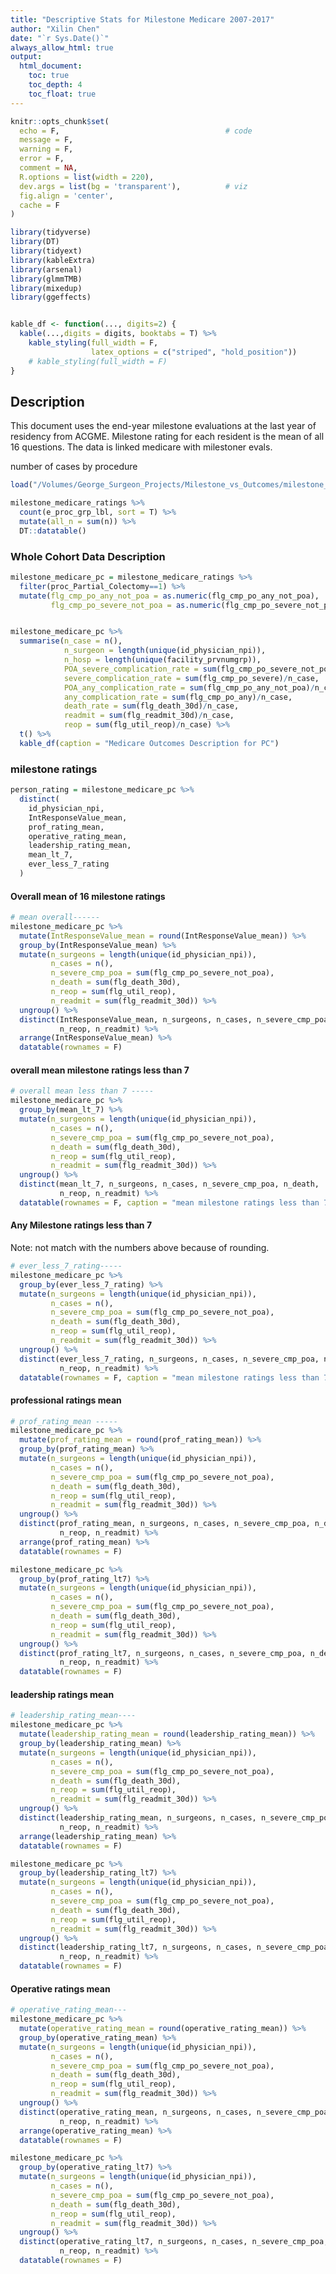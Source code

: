 ```yaml
---
title: "Descriptive Stats for Milestone Medicare 2007-2017"
author: "Xilin Chen"
date: "`r Sys.Date()`"
always_allow_html: true
output:
  html_document:
    toc: true
    toc_depth: 4
    toc_float: true
---
```


```r
knitr::opts_chunk$set(
  echo = F,                                     # code
  message = F,
  warning = F,
  error = F,
  comment = NA,
  R.options = list(width = 220),
  dev.args = list(bg = 'transparent'),          # viz
  fig.align = 'center',
  cache = F
)

library(tidyverse)
library(DT)
library(tidyext)
library(kableExtra)
library(arsenal)
library(glmmTMB)
library(mixedup)
library(ggeffects)


kable_df <- function(..., digits=2) {
  kable(...,digits = digits, booktabs = T) %>% 
    kable_styling(full_width = F,
                  latex_options = c("striped", "hold_position"))
    # kable_styling(full_width = F)
}

```

## Description

This document uses the end-year milestone evaluations at the last year of residency from ACGME. Milestone rating for each resident is the mean of all 16 questions. The data is linked medicare with milestoner evals.

number of cases by procedure

```r
load("/Volumes/George_Surgeon_Projects/Milestone_vs_Outcomes/milestone_medicare_ratings.rdata")

milestone_medicare_ratings %>% 
  count(e_proc_grp_lbl, sort = T) %>% 
  mutate(all_n = sum(n)) %>% 
  DT::datatable()

```


### Whole Cohort Data Description

```r
milestone_medicare_pc = milestone_medicare_ratings %>% 
  filter(proc_Partial_Colectomy==1) %>% 
  mutate(flg_cmp_po_any_not_poa = as.numeric(flg_cmp_po_any_not_poa),
         flg_cmp_po_severe_not_poa = as.numeric(flg_cmp_po_severe_not_poa))


milestone_medicare_pc %>% 
  summarise(n_case = n(),
            n_surgeon = length(unique(id_physician_npi)),
            n_hosp = length(unique(facility_prvnumgrp)),
            POA_severe_complication_rate = sum(flg_cmp_po_severe_not_poa)/n_case,
            severe_complication_rate = sum(flg_cmp_po_severe)/n_case,
            POA_any_complication_rate = sum(flg_cmp_po_any_not_poa)/n_case,
            any_complication_rate = sum(flg_cmp_po_any)/n_case,
            death_rate = sum(flg_death_30d)/n_case,
            readmit = sum(flg_readmit_30d)/n_case,
            reop = sum(flg_util_reop)/n_case) %>% 
  t() %>% 
  kable_df(caption = "Medicare Outcomes Description for PC")
```


### milestone ratings

```r
person_rating = milestone_medicare_pc %>%
  distinct(
    id_physician_npi,
    IntResponseValue_mean,
    prof_rating_mean,
    operative_rating_mean,
    leadership_rating_mean,
    mean_lt_7,
    ever_less_7_rating
  )
```

#### Overall mean of 16 milestone ratings

```r
# mean overall------
milestone_medicare_pc %>% 
  mutate(IntResponseValue_mean = round(IntResponseValue_mean)) %>%
  group_by(IntResponseValue_mean) %>% 
  mutate(n_surgeons = length(unique(id_physician_npi)),
         n_cases = n(),
         n_severe_cmp_poa = sum(flg_cmp_po_severe_not_poa),
         n_death = sum(flg_death_30d),
         n_reop = sum(flg_util_reop),
         n_readmit = sum(flg_readmit_30d)) %>% 
  ungroup() %>% 
  distinct(IntResponseValue_mean, n_surgeons, n_cases, n_severe_cmp_poa, n_death,
           n_reop, n_readmit) %>% 
  arrange(IntResponseValue_mean) %>% 
  datatable(rownames = F)
```

#### overall mean milestone ratings less than 7 

```r
# overall mean less than 7 -----
milestone_medicare_pc %>% 
  group_by(mean_lt_7) %>% 
  mutate(n_surgeons = length(unique(id_physician_npi)),
         n_cases = n(),
         n_severe_cmp_poa = sum(flg_cmp_po_severe_not_poa),
         n_death = sum(flg_death_30d),
         n_reop = sum(flg_util_reop),
         n_readmit = sum(flg_readmit_30d)) %>% 
  ungroup() %>% 
  distinct(mean_lt_7, n_surgeons, n_cases, n_severe_cmp_poa, n_death,
           n_reop, n_readmit) %>% 
  datatable(rownames = F, caption = "mean milestone ratings less than 7")
```

#### Any Milestone ratings less than 7

Note: not match with the numbers above because of rounding.

```r
# ever_less_7_rating-----
milestone_medicare_pc %>% 
  group_by(ever_less_7_rating) %>% 
  mutate(n_surgeons = length(unique(id_physician_npi)),
         n_cases = n(),
         n_severe_cmp_poa = sum(flg_cmp_po_severe_not_poa),
         n_death = sum(flg_death_30d),
         n_reop = sum(flg_util_reop),
         n_readmit = sum(flg_readmit_30d)) %>% 
  ungroup() %>% 
  distinct(ever_less_7_rating, n_surgeons, n_cases, n_severe_cmp_poa, n_death,
           n_reop, n_readmit) %>% 
  datatable(rownames = F, caption = "mean milestone ratings less than 7")
```

#### professional ratings mean

```r
# prof_rating_mean -----
milestone_medicare_pc %>% 
  mutate(prof_rating_mean = round(prof_rating_mean)) %>%
  group_by(prof_rating_mean) %>% 
  mutate(n_surgeons = length(unique(id_physician_npi)),
         n_cases = n(),
         n_severe_cmp_poa = sum(flg_cmp_po_severe_not_poa),
         n_death = sum(flg_death_30d),
         n_reop = sum(flg_util_reop),
         n_readmit = sum(flg_readmit_30d)) %>% 
  ungroup() %>% 
  distinct(prof_rating_mean, n_surgeons, n_cases, n_severe_cmp_poa, n_death,
           n_reop, n_readmit) %>% 
  arrange(prof_rating_mean) %>% 
  datatable(rownames = F)

milestone_medicare_pc %>% 
  group_by(prof_rating_lt7) %>% 
  mutate(n_surgeons = length(unique(id_physician_npi)),
         n_cases = n(),
         n_severe_cmp_poa = sum(flg_cmp_po_severe_not_poa),
         n_death = sum(flg_death_30d),
         n_reop = sum(flg_util_reop),
         n_readmit = sum(flg_readmit_30d)) %>% 
  ungroup() %>% 
  distinct(prof_rating_lt7, n_surgeons, n_cases, n_severe_cmp_poa, n_death,
           n_reop, n_readmit) %>% 
  datatable(rownames = F)

```

#### leadership ratings mean

```r
# leadership_rating_mean----
milestone_medicare_pc %>% 
  mutate(leadership_rating_mean = round(leadership_rating_mean)) %>%
  group_by(leadership_rating_mean) %>% 
  mutate(n_surgeons = length(unique(id_physician_npi)),
         n_cases = n(),
         n_severe_cmp_poa = sum(flg_cmp_po_severe_not_poa),
         n_death = sum(flg_death_30d),
         n_reop = sum(flg_util_reop),
         n_readmit = sum(flg_readmit_30d)) %>% 
  ungroup() %>% 
  distinct(leadership_rating_mean, n_surgeons, n_cases, n_severe_cmp_poa, n_death,
           n_reop, n_readmit) %>% 
  arrange(leadership_rating_mean) %>% 
  datatable(rownames = F)

milestone_medicare_pc %>% 
  group_by(leadership_rating_lt7) %>% 
  mutate(n_surgeons = length(unique(id_physician_npi)),
         n_cases = n(),
         n_severe_cmp_poa = sum(flg_cmp_po_severe_not_poa),
         n_death = sum(flg_death_30d),
         n_reop = sum(flg_util_reop),
         n_readmit = sum(flg_readmit_30d)) %>% 
  ungroup() %>% 
  distinct(leadership_rating_lt7, n_surgeons, n_cases, n_severe_cmp_poa, n_death,
           n_reop, n_readmit) %>% 
  datatable(rownames = F)
```

#### Operative ratings mean

```r
# operative_rating_mean---
milestone_medicare_pc %>% 
  mutate(operative_rating_mean = round(operative_rating_mean)) %>%
  group_by(operative_rating_mean) %>% 
  mutate(n_surgeons = length(unique(id_physician_npi)),
         n_cases = n(),
         n_severe_cmp_poa = sum(flg_cmp_po_severe_not_poa),
         n_death = sum(flg_death_30d),
         n_reop = sum(flg_util_reop),
         n_readmit = sum(flg_readmit_30d)) %>% 
  ungroup() %>% 
  distinct(operative_rating_mean, n_surgeons, n_cases, n_severe_cmp_poa, n_death,
           n_reop, n_readmit) %>% 
  arrange(operative_rating_mean) %>% 
  datatable(rownames = F)

milestone_medicare_pc %>% 
  group_by(operative_rating_lt7) %>% 
  mutate(n_surgeons = length(unique(id_physician_npi)),
         n_cases = n(),
         n_severe_cmp_poa = sum(flg_cmp_po_severe_not_poa),
         n_death = sum(flg_death_30d),
         n_reop = sum(flg_util_reop),
         n_readmit = sum(flg_readmit_30d)) %>% 
  ungroup() %>% 
  distinct(operative_rating_lt7, n_surgeons, n_cases, n_severe_cmp_poa, n_death,
           n_reop, n_readmit) %>% 
  datatable(rownames = F)
```



